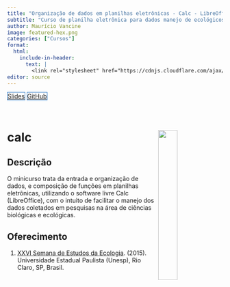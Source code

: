 ```yaml
---
title: "Organização de dados em planilhas eletrônicas - Calc - LibreOffice"
subtitle: "Curso de planilha eletrônica para dados manejo de ecológicos."
author: Maurício Vancine
image: featured-hex.png
categories: ["Cursos"]
format:
  html:
    include-in-header: 
      text: |
        <link rel="stylesheet" href="https://cdnjs.cloudflare.com/ajax/libs/font-awesome/6.5.0/css/all.min.css">
editor: source
---
```


<div class="mt-4 d-flex flex-row flex-wrap gap-1 justify-content-left justify-content-sm-start" role="group" aria-label="Links">
  <a href="" class="btn btn-custom text-capitalize" target="_blank"><i class="fas fa-images me-1"></i>Slides</a>
  <a href="" class="btn btn-custom text-capitalize" target="_blank"><i class="fab fa-github me-1"></i>GitHub</a>
</div>

<style>
  .btn-custom {
    background-color: white;
    border: 1px solid #1c6cbe; /* Borda azul */
    color: #1c6cbe; /* Texto azul */
    transition: background-color 0.3s, color 0.3s;
  }
  .btn-custom:hover {
    background-color: #1c6cbe; /* Cor de fundo azul ao passar o mouse */
    color: white; /* Texto branco */
  }
</style>

<br>

# **calc** <img src="featured-hex.png" align="right" width="30%" min-width="120px"/>

## Descrição

O minicurso trata da entrada e organização de dados, e composição de funções em planilhas eletrônicas, utilizando o software livre Calc (LibreOffice), com o intuito de facilitar o manejo dos dados coletados em pesquisas na área de ciências biológicas e ecológicas.

## Oferecimento

1. [XXVI Semana de Estudos da Ecologia](https://www.instagram.com/seecologiaunesp). (2015). Universidade Estadual Paulista (Unesp), Rio Claro, SP, Brasil.
